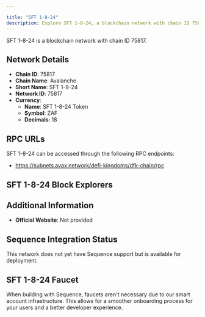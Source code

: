 ```yaml
---

title: "SFT 1-8-24"
description: Explore SFT 1-8-24, a blockchain network with chain ID 75817. Learn about its native currency, SFT 1-8-24 Token, and how to interact with the network.
---
```




SFT 1-8-24 is a blockchain network with chain ID 75817.

## Network Details

- **Chain ID**: 75817
- **Chain Name**: Avalanche
- **Short Name**: SFT 1-8-24
- **Network ID**: 75817
- **Currency**: 
  - **Name**: SFT 1-8-24 Token
  - **Symbol**: ZAF
  - **Decimals**: 18

## RPC URLs

SFT 1-8-24 can be accessed through the following RPC endpoints:

- https://subnets.avax.network/defi-kingdoms/dfk-chain/rpc

## SFT 1-8-24 Block Explorers



## Additional Information

- **Official Website**: Not provided

## Sequence Integration Status

This network does not yet have Sequence support but is available for deployment.

## SFT 1-8-24 Faucet

When building with Sequence, faucets aren't necessary due to our smart account infrastructure. This allows for a smoother onboarding process for your users and a better developer experience.
